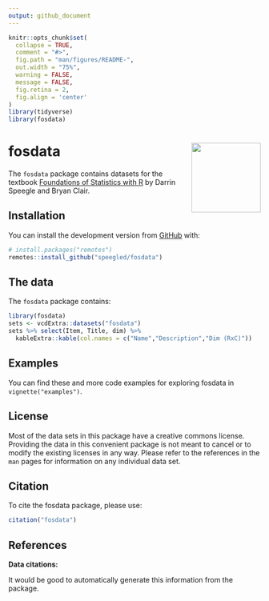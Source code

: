 ```yaml
---
output: github_document
---
```


<!-- README.md is generated from README.Rmd. Please edit that file -->

```r
knitr::opts_chunk$set(
  collapse = TRUE,
  comment = "#>",
  fig.path = "man/figures/README-",
  out.width = "75%",
  warning = FALSE,
  message = FALSE,
  fig.retina = 2,
  fig.align = 'center'
)
library(tidyverse)
library(fosdata)
```

# fosdata <a href='https://github.com/speegled/fosdata'><img src='man/figures/fosdata.png' align="right" height="138.5" /></a>

<!-- badges: start -->
<!-- badges: end -->

The `fosdata` package contains datasets for the textbook [Foundations of Statistics with R](https://mathstat.slu.edu/~speegle/_book/) by Darrin Speegle and Bryan Clair.

## Installation

<!--You can install the released version of fosdata from [CRAN](https://CRAN.R-project.org) with:
``` r
install.packages("fosdata")
```
-->

You can install the development version from [GitHub](https://github.com/) with:

``` r
# install.packages("remotes")
remotes::install_github("speegled/fosdata")
```

## The data

The `fosdata` package contains:

```r
library(fosdata)
sets <- vcdExtra::datasets("fosdata")
sets %>% select(Item, Title, dim) %>%
  kableExtra::kable(col.names = c("Name","Description","Dim (RxC)"))
```


## Examples

You can find these and more code examples for exploring fosdata in `vignette("examples")`.

## License

Most of the data sets in this package have a creative commons license. Providing the data in this convenient package is not meant to cancel or to modify the existing licenses in any way. Please refer to the references in the `man` pages for information on any individual data set. 

## Citation

To cite the fosdata package, please use:

```r
citation("fosdata")
```


## References

**Data citations:**

It would be good to automatically generate this information from the package.

<!---
This code gets close:
thefile <- help(chimps,package="fosdata")
parsedfile <- parse_Rd(thefile$path)
Rd2latex(parsedfile)

Maybe I can adapt Rd2list on this page:
https://stackoverflow.com/questions/8918753/r-help-page-as-object

-->
